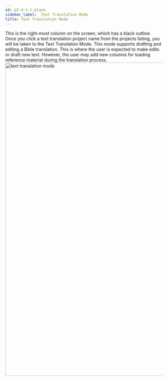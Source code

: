```yaml
---
id: p2-4-1-t-plane
sidebar_label:  Text Translation Mode
title: Text Translation Mode
---
```


This is the right-most column on the screen, which has a black outline. Once you click a text translation project name from the projects listing, you will be taken to the Text Translation Mode. This mode supports drafting and editing a Bible translation. This is where the user is expected to make edits or draft new text. However, the user may add new columns for loading reference material during the translation process.
<img src="/AutographaV2-1-0/text-translation-mode.png"  width="1000px" alt="text translation mode"/>